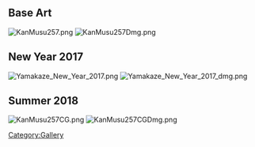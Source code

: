==Base Art==
[[File:KanMusu257.png]] [[File:KanMusu257Dmg.png]]

==New Year 2017==
[[File:Yamakaze New Year 2017.png]] [[File:Yamakaze New Year 2017 dmg.png]]

==Summer 2018==
[[File:KanMusu257CG.png]] [[File:KanMusu257CGDmg.png]]

[[Category:Gallery]]